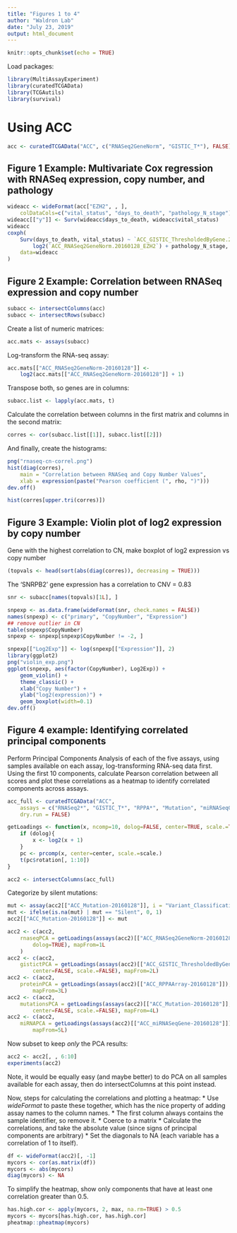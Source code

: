 ```yaml
---
title: "Figures 1 to 4"
author: "Waldron Lab"
date: "July 23, 2019"
output: html_document
---
```


```r
knitr::opts_chunk$set(echo = TRUE)
```
Load packages:

```r
library(MultiAssayExperiment)
library(curatedTCGAData)
library(TCGAutils)
library(survival)
```
# Using ACC

```r
acc <- curatedTCGAData("ACC", c("RNASeq2GeneNorm", "GISTIC_T*"), FALSE)
```

## Figure 1 Example: Multivariate Cox regression with RNASeq expression, copy number, and pathology

```r
wideacc <- wideFormat(acc["EZH2", , ],
    colDataCols=c("vital_status", "days_to_death", "pathology_N_stage"))
wideacc[["y"]] <- Surv(wideacc$days_to_death, wideacc$vital_status)
wideacc
coxph(
    Surv(days_to_death, vital_status) ~ `ACC_GISTIC_ThresholdedByGene.20160128_EZH2` +
        log2(`ACC_RNASeq2GeneNorm.20160128_EZH2`) + pathology_N_stage,
    data=wideacc
)
```

## Figure 2 Example: Correlation between RNASeq expression and copy number

```r
subacc <- intersectColumns(acc)
subacc <- intersectRows(subacc)
```

Create a list of numeric matrices:

```r
acc.mats <- assays(subacc)
```


Log-transform the RNA-seq assay:
```r
acc.mats[["ACC_RNASeq2GeneNorm-20160128"]] <-
    log2(acc.mats[["ACC_RNASeq2GeneNorm-20160128"]] + 1)
```

Transpose both, so genes are in columns:

```r
subacc.list <- lapply(acc.mats, t)
```

Calculate the correlation between columns in the first matrix and columns in the
second matrix:


```r
corres <- cor(subacc.list[[1]], subacc.list[[2]])
```

And finally, create the histograms:

```r
png("rnaseq-cn-correl.png")
hist(diag(corres),
    main = "Correlation between RNASeq and Copy Number Values",
    xlab = expression(paste("Pearson coefficient (", rho, ")")))
dev.off()
```

```r
hist(corres[upper.tri(corres)])
```

## Figure 3 Example: Violin plot of log2 expression by copy number

Gene with the highest correlation to CN, make boxplot of log2 expression vs
copy number

```r
(topvals <- head(sort(abs(diag(corres)), decreasing = TRUE)))
```

The 'SNRPB2' gene expression has a correlation to CNV = 0.83

```r
snr <- subacc[names(topvals)[1L], ]
```

```r
snpexp <- as.data.frame(wideFormat(snr, check.names = FALSE))
names(snpexp) <- c("primary", "CopyNumber", "Expression")
## remove outlier in CN
table(snpexp$CopyNumber)
snpexp <- snpexp[snpexp$CopyNumber != -2, ]

snpexp[["Log2Exp"]] <- log(snpexp[["Expression"]], 2)
library(ggplot2)
png("violin_exp.png")
ggplot(snpexp, aes(factor(CopyNumber), Log2Exp)) +
    geom_violin() +
    theme_classic() +
    xlab("Copy Number") +
    ylab("log2(expression)") +
    geom_boxplot(width=0.1)
dev.off()
```

## Figure 4 example: Identifying correlated principal components

Perform Principal Components Analysis of each of the five assays, using samples
available on each assay, log-transforming RNA-seq data first.  Using the first
10 components, calculate Pearson correlation between all scores and plot these
correlations as a heatmap to identify correlated components across assays.

```r
acc_full <- curatedTCGAData("ACC",
    assays = c("RNASeq2*", "GISTIC_T*", "RPPA*", "Mutation", "miRNASeqGene"),
    dry.run = FALSE)
```

```r
getLoadings <- function(x, ncomp=10, dolog=FALSE, center=TRUE, scale.=TRUE) {
    if (dolog){
        x <- log2(x + 1)
    }
    pc <- prcomp(x, center=center, scale.=scale.)
    t(pc$rotation[, 1:10])
}
```

```r
acc2 <- intersectColumns(acc_full)
```

Categorize by silent mutations:

```r
mut <- assay(acc2[["ACC_Mutation-20160128"]], i = "Variant_Classification")
mut <- ifelse(is.na(mut) | mut == "Silent", 0, 1)
acc2[["ACC_Mutation-20160128"]] <- mut
```

```r
acc2 <- c(acc2,
    rnaseqPCA = getLoadings(assays(acc2)[["ACC_RNASeq2GeneNorm-20160128"]],
        dolog=TRUE), mapFrom=1L
    )
acc2 <- c(acc2,
    gistictPCA = getLoadings(assays(acc2)[["ACC_GISTIC_ThresholdedByGene-20160128"]],
        center=FALSE, scale.=FALSE), mapFrom=2L)
acc2 <- c(acc2,
    proteinPCA = getLoadings(assays(acc2)[["ACC_RPPAArray-20160128"]]),
        mapFrom=3L)
acc2 <- c(acc2,
    mutationsPCA = getLoadings(assays(acc2)[["ACC_Mutation-20160128"]],
        center=FALSE, scale.=FALSE), mapFrom=4L)
acc2 <- c(acc2,
    miRNAPCA = getLoadings(assays(acc2)[["ACC_miRNASeqGene-20160128"]]),
        mapFrom=5L)
```

Now subset to keep *only* the PCA results:
```r
acc2 <- acc2[, , 6:10]
experiments(acc2)
```

Note, it would be equally easy (and maybe better) to do PCA on all samples
available for each assay, then do intersectColumns at this point instead.

Now, steps for calculating the correlations and plotting a heatmap:
* Use *wideFormat* to paste these together, which has the nice property of
adding assay names to the column names.
* The first column always contains the sample identifier, so remove it.
* Coerce to a matrix
* Calculate the correlations, and take the absolute value (since signs of
principal components are arbitrary)
* Set the diagonals to NA (each variable has a correlation of 1 to itself).

```r
df <- wideFormat(acc2)[, -1]
mycors <- cor(as.matrix(df))
mycors <- abs(mycors)
diag(mycors) <- NA
```

To simplify the heatmap, show only components that have at least one correlation
greater than 0.5.
```r
has.high.cor <- apply(mycors, 2, max, na.rm=TRUE) > 0.5
mycors <- mycors[has.high.cor, has.high.cor]
pheatmap::pheatmap(mycors)
```
